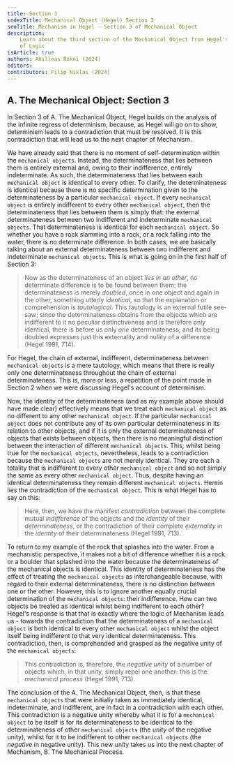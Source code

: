 ```yaml
---
title: Section 3
indexTitle: Mechanical Object (Hegel) Section 3
seoTitle: Mechanism in Hegel - Section 3 of Mechanical Object
description:
    Learn about the third section of the Mechanical Object from Hegel's Science
    of Logic
isArticle: true
authors: Ahilleas Rokni (2024)
editors:
contributors: Filip Niklas (2024)
---
```


## A. The Mechanical Object: Section 3

In Section 3 of A. The Mechanical Object, Hegel builds on the analysis of the
infinite regress of determinism, because, as Hegel will go on to show,
determinism leads to a contradiction that must be resolved. It is this
contradiction that will lead us to the next chapter of Mechanism.

We have already said that there is no moment of self-determination within the
`mechanical objects`. Instead, the determinateness that lies between them is
entirely external and, owing to their indifference, entirely indeterminate. As
such, the determinateness that lies between each `mechanical object` is
identical to every other. To clarify, the determinateness is identical because
there is no specific determination given to the determinateness by a particular
`mechanical object`. If every `mechanical object` is entirely indifferent to
every other `mechanical object`, then the determinateness that lies between them
is simply that: the external determinateness between two indifferent and
indeterminate `mechanical objects`. That determinateness is identical for each
`mechanical object`. So whether you have a rock slamming into a rock, or a rock
falling into the water, there is no determinate difference. In both cases, we
are basically talking about an external determinateness between two indifferent
and indeterminate `mechanical objects`. This is what is going on in the first
half of Section 3:

> Now as the determinateness of an object _lies in an other_, no determinate
> difference is to be found between them; the determinateness is merely
> _doubled_, once in one object and again in the other, something utterly
> _identical_, so that the explanation or comprehension is _tautological_. This
> tautology is an external futile see-saw; since the determinateness obtains
> from the objects which are indifferent to it no peculiar distinctiveness and
> is therefore only identical, there is before us only _one_ determinateness;
> and its being doubled expresses just this externality and nullity of a
> difference (Hegel 1991, 714).

For Hegel, the chain of external, indifferent, determinateness between
`mechanical objects` is a mere tautology, which means that there is really only
one determinateness throughout the chain of external determinateness. This is,
more or less, a repetition of the point made in Section 2 when we were
discussing Hegel's account of determinism.

Now, the identity of the determinateness (and as my example above should have
made clear) effectively means that we treat each `mechanical object` as no
different to any other `mechanical object`. If the particular
`mechanical object` does not contribute any of its own particular
determinateness in its relation to other objects, and if it is only the external
determinateness of objects that exists between objects, then there is no
meaningful distinction between the interaction of different
`mechanical objects`. This, whilst being true for the `mechanical objects`,
nevertheless, leads to a contradiction because the `mechanical objects` are not
merely identical. They are each a totality that is indifferent to every other
`mechanical object` and so not simply the same as every other
`mechanical object`. Thus, despite having an identical determinateness they
remain different `mechanical objects`. Herein lies the contradiction of the
`mechanical object`. This is what Hegel has to say on this:

> Here, then, we have the manifest _contradiction_ between the complete mutual
> _indifference_ of the objects and the _identity_ of their _determinateness_,
> or the contradiction of their complete _externality_ in the _identity_ of
> their determinateness (Hegel 1991, 713).

To return to my example of the rock that splashes into the water. From a
mechanistic perspective, it makes not a bit of difference whether it is a rock
or a boulder that splashed into the water because the determinateness of the
mechanical objects is identical. This identity of determinateness has the effect
of treating the `mechanical objects` as interchangeable because, with regard to
their external determinateness, there is no distinction between one or the
other. However, this is to ignore another equally crucial determination of the
`mechanical objects`: their indifference. How can two objects be treated as
identical whilst being indifferent to each other? Hegel's response is that that
is exactly where the logic of Mechanism leads us - towards the contradiction
that the determinateness of a `mechanical object` is both identical to every
other `mechanical object` whilst the object itself being indifferent to that
very identical determinateness. This contradiction, then, is comprehended and
grasped as the negative unity of the `mechanical objects`:

> This contradiction is, therefore, the _negative unity_ of a number of objects
> which, in that unity, simply repel one another: this is the _mechanical
> process_ (Hegel 1991, 713).

The conclusion of the A. The Mechanical Object, then, is that these
`mechanical objects` that were initially taken as immediately identical,
indeterminate, and indifferent, are in fact in a contradiction with each other.
This contradiction is a negative unity whereby what it is for a
`mechanical object` to be itself is for its determinateness to be identical to
the determinateness of other `mechanical objects` (the _unity_ of the negative
unity), whilst for it to be indifferent to other `mechanical objects` (the
_negative_ in negative unity). This new unity takes us into the next chapter of
Mechanism, B. The Mechanical Process.

